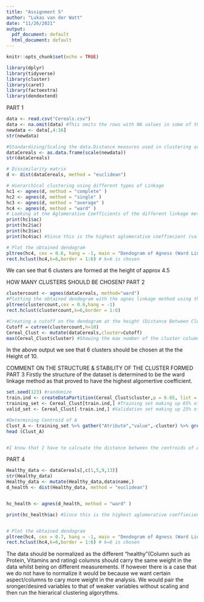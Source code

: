 ---
title: "Assignment 5"
author: "Lukas van der Watt"
date: "11/26/2021"
output:
  pdf_document: default
  html_document: default
---

```{r setup, include=FALSE}
knitr::opts_chunk$set(echo = TRUE)
```


```{r}
library(dplyr)
library(tidyverse)
library(cluster)
library(caret)
library(factoextra)
library(dendextend)
```

PART 1
```{r}
data <- read.csv("Cereals.csv")
data <- na.omit(data) #This omits the rows with NA values in some of the column
newdata <- data[,4:16]
str(newdata)
```

```{r}
#Standardizing/Scaling the data.Distance measures used in clustering are highly influenced by the scale of each variable, so the variables with larger scales have a greater influence over the total distance. We do this so that the clustering does not overly depend on an arbitrary unit and is therefore skewed/biased towards a certain variable
dataCereals <- as.data.frame(scale(newdata))
str(dataCereals)
```


```{r}
# Dissimilarity matrix
d <- dist(dataCereals, method = "euclidean")

# Hierarchical clustering using different types of Linkage
hc1 <- agnes(d, method = "complete" )
hc2 <- agnes(d, method = "single" )
hc3 <- agnes(d, method = "average" )
hc4 <- agnes(d, method = "ward" )
# Looking at the Aglomerative Coefficients of the different linkage methods
print(hc1$ac)
print(hc2$ac)
print(hc3$ac)
print(hc4$ac) #Since this is the highest aglomerative coeffiecient (value:0.9046042), it has the strongest clustering structure. We will choose the Ward linkage method.

# Plot the obtained dendogram
pltree(hc4, cex = 0.6, hang = -1, main = "Dendogram of Agness (Ward Linkage)",ylab = "Height (Distance Between Clusters)")
rect.hclust(hc4,k=6,border = 1:6) # k=6 is chosen
```
We can see that 6 clusters are formed at the height of approx 4.5 

HOW MANY CLUSTERS SHOULD BE CHOSEN?
PART 2
```{r}
clustercount <- agnes(dataCereals, method="ward")
#Plotting the obtained dendogram with the agnes linkage method using the dataCereals dataset.
pltree(clustercount,cex = 0.6,hang = -1)
rect.hclust(clustercount,k=6,border = 1:6)
```
```{r}
#Creating a cutoff on the dendogram at the height (Distance Between Clusters) of 10
Cutoff = cutree(clustercount,h=10)
Cereal_Clust <- mutate(dataCereals,cluster=Cutoff)
max(Cereal_Clust$cluster) #Showing the max number of the cluster column which will be the number of clusters formed from the specific cutoff chosen.
```
In the above output we see that 6 clusters should be chosen at the the Height of 10.

COMMENT ON THE STRUCTURE & STABILITY OF THE CLUSTER FORMED
PART 3
Firstly the structure of the dataset is determined to be the ward linkage method as that proved to have the highest algomertive coefficient.
```{r}
set.seed(123) #randomize
train.ind <- createDataPartition(Cereal_Clust$cluster,p = 0.65, list = FALSE)
training_set <- Cereal_Clust[train.ind,] #Training set making up 65% of the data
valid_set <- Cereal_Clust[-train.ind,] #Validation set making up 25% of the data

#Determining Centroid of A
Clust_A <- training_set %>% gather("Atribute","value",-cluster) %>% group_by(cluster,Atribute) %>% summarise(mean_values = mean(value))
head (Clust_A)


#I know that I have to calcuate the distance between the centroids of A to Each observation of B for the whole length of observations. However I do not know How to correctly model this in R.

```
PART 4
```{r}
Healthy_data <- dataCereals[,c(1,5,9,13)]
str(Healthy_data)
Healthy_data <- mutate(Healthy_data,data$name,)
d_health <- dist(Healthy_data, method = "euclidean")


hc_health <- agnes(d_health, method = "ward" )

print(hc_health$ac) #Since this is the highest aglomerative coeffiecient, it has the strongest clustering structure. We will choose the Ward linkage method.


# Plot the obtained dendogram
pltree(hc4, cex = 0.7, hang = -1, main = "Dendogram of Agness (Ward Linkage)",ylab = "Height (Distance Between Clusters)")
rect.hclust(hc4,k=6,border = 1:6) # k=6 is chosen
```
The data should be normalized as the different "healthy"(Column such as Protein, Vitamins and rating) columns should carry the same weight in the data whilst being on different measurements. If however there is a case that we do not have to normalize it would be because we want certain aspect/columns to cary more weight in the analysis. We would pair the sronger/desired variables to that of weaker variables without scaling and then run the hierarical clustering algorythms.
